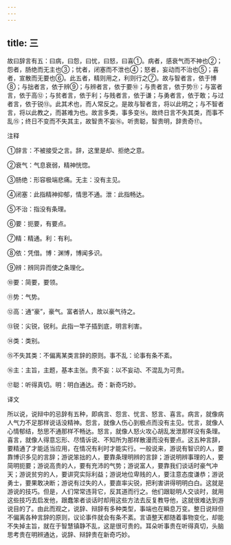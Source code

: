 ```yaml
---
---
---
```

title: 三
---



故曰辞言有五：曰病，曰怨，曰忧，曰怒，曰喜①。病者，感衰气而不神也②；怨者，肠绝而无主也③；忧者，闭塞而不泄也④；怒者，妄动而不治也⑤；喜者，宣散而无要也⑥。此五者，精则用之，利则行之⑦。故与智者言，依于博⑧；与拙者言，依于辨⑨；与辨者言，依于要⑩；与贵者言，依于势⑪；与富者言，依于高⑫；与贫者言，依于利；与贱者言，依于谦；与勇者言，依于敢；与过者言，依于锐⑬。此其术也，而人常反之。是故与智者言，将以此明之；与不智者言，将以此教之，而甚难为也。故言多类，事多变⑭。故终日言不失其类，而事不乱⑮；终日不变而不失其主，故智贵不妄⑯。听贵聪，智贵明，辞贵奇⑰。

注释

①辞言：不被接受之言。辞，这里是却、拒绝之意。

②衰气：气息衰弱，精神恍惚。

③肠绝：形容极端悲痛。无主：没有主见。

④闭塞：此指精神抑郁，情思不通。泄：此指畅达。

⑤不治：指没有条理。

⑥要：扼要，有要点。

⑦精：精通。利：有利。

⑧依：凭借。博：渊博，博闻多识。

⑨辨：辨同异而使之条理化。

⑩要：简要，要领。

⑪势：气势。

⑫高：通“豪”，豪气。富者骄人，故以豪气待之。

⑬锐：尖锐，锐利。此指一竿子插到底，明言利害。

⑭类：类别。

⑮不失其类：不偏离某类言辞的原则。事不乱：论事有条不紊。

⑯主：主旨，主题，基本主张。贵不妄：以不妄动、不混乱为可贵。

⑰聪：听得真切。明：明白通达。奇：新奇巧妙。

译文

所以说，说辩中的忌辞有五种，即病言、怨言、忧言、怒言、喜言。病言，就像病人气力不足那样说话没精神。怨言，就像人伤心到极点而没有主见。忧言，就像人心情郁结，愁思不通那样不畅达。怒言，就像人怒火攻心胡乱发泄那样没有条理。喜言，就像人得意忘形、尽情诉说、不知所为那样散漫而没有要点。这五种言辞，要精通了才能适当应用，在情况有利时才能实行。一般说来，游说有智识的人，要靠博识多见的言辞；游说笨拙的人，要靠条理明辨的言辞；游说明辨事理的人，要简明扼要；游说高贵的人，要有充沛的气势；游说富人，要靠我们谈话时豪气冲天；游说贫穷的人，要讲究实际利益；游说地位卑贱的人，要注意态度谦恭；游说勇士，要果敢决断；游说有过失的人，要直率尖锐，把利害讲得明明白白。这就是游说的技巧。但是，人们常常违背它，反其道而行之。他们跟聪明人交谈时，就用这些技巧去启发他，跟蠢笨者谈话时却用这些方法去反复教导他，这就很难达到游说目的了。由此而观之，说辞、辩辞有多种类型，事端也在瞬息万变。整日说辩但不偏离各种言辞的原则，议论事件就会有条不紊。言语整天都随着事物变化，却能不失掉主旨，就在于智慧镇静不乱，这是很可贵的。耳朵听事贵在听得真切，头脑思考贵在明辨通达，说辞、辩辞贵在新奇巧妙。